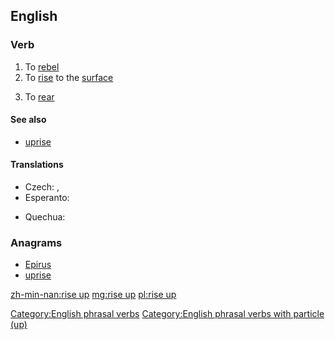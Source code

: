 ==English==

===Verb===
{{en-verb|head=[[rise]] [[up]]|rises up|rising up|rose up|risen up}}

# To [[rebel]]
# To [[rise]] to the [[surface]]
# {{label|en|of a horse etc}} To [[rear]]

====See also====
* [[uprise]]

====Translations====
{{trans-top|to rise to the surface}}
* Czech: {{t|cs|povstat|pf}}, {{t|cs|povstávat|impf}}
* Esperanto: {{t|eo|leviĝi}}
{{trans-mid}}
* Quechua: {{t|qu|lluqsiy}}
{{trans-bottom}}

===Anagrams===
* [[Epirus#English|Epirus]]
* [[uprise#English|uprise]]

[[Category:English phrasal verbs]]
[[Category:English phrasal verbs with particle (up)]]

[[zh-min-nan:rise up]]
[[mg:rise up]]
[[pl:rise up]]